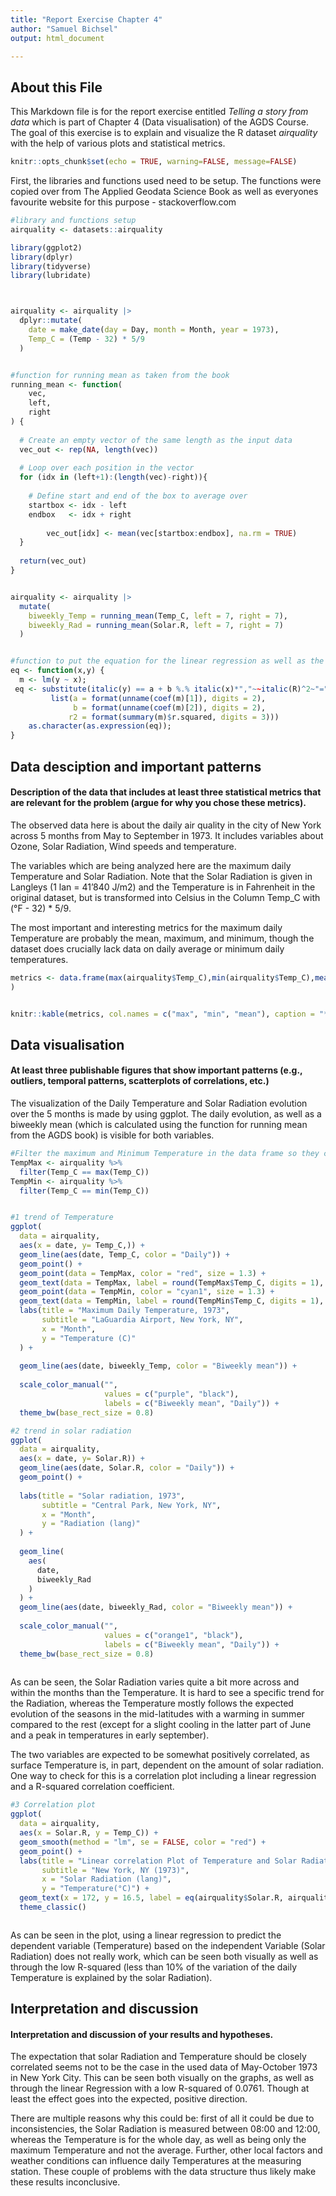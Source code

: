 ```yaml
---
title: "Report Exercise Chapter 4"
author: "Samuel Bichsel"
output: html_document

---
```


## About this File

This Markdown file is for the report exercise entitled *Telling a story from data* which is part of Chapter 4 (Data visualisation) of the AGDS Course. The goal of this exercise is to explain and visualize the R dataset *airquality* with the help of various plots and statistical metrics.  

```r
knitr::opts_chunk$set(echo = TRUE, warning=FALSE, message=FALSE)
```

First, the libraries and functions used need to be setup. The functions were copied over from The Applied Geodata Science Book as well as everyones favourite website for this purpose - stackoverflow.com  

``` r
#library and functions setup 
airquality <- datasets::airquality

library(ggplot2)
library(dplyr)
library(tidyverse)
library(lubridate)



airquality <- airquality |>
  dplyr::mutate(
    date = make_date(day = Day, month = Month, year = 1973),
    Temp_C = (Temp - 32) * 5/9
  )


#function for running mean as taken from the book
running_mean <- function(
    vec,
    left,
    right
) {
  
  # Create an empty vector of the same length as the input data
  vec_out <- rep(NA, length(vec))
  
  # Loop over each position in the vector
  for (idx in (left+1):(length(vec)-right)){
    
    # Define start and end of the box to average over
    startbox <- idx - left
    endbox   <- idx + right
        
        vec_out[idx] <- mean(vec[startbox:endbox], na.rm = TRUE)
  }
  
  return(vec_out)
}


airquality <- airquality |>
  mutate(
    biweekly_Temp = running_mean(Temp_C, left = 7, right = 7),
    biweekly_Rad = running_mean(Solar.R, left = 7, right = 7)
  )


#function to put the equation for the linear regression as well as the R-Squared on graphic 3. Thank you StackOverflow 
eq <- function(x,y) {
  m <- lm(y ~ x);
 eq <- substitute(italic(y) == a + b %.% italic(x)*","~~italic(R)^2~"="~r2, 
         list(a = format(unname(coef(m)[1]), digits = 2),
              b = format(unname(coef(m)[2]), digits = 2),
             r2 = format(summary(m)$r.squared, digits = 3)))
    as.character(as.expression(eq));
}

```
## Data desciption and important patterns

#### Description of the data that includes at least three statistical metrics that are relevant for the problem (argue for why you chose these metrics).

The observed data here is about the daily air quality in the city of New York across 5 months from May to September in 1973. It includes variables about Ozone, Solar Radiation, Wind speeds and temperature.

The variables which are being analyzed here are the maximum daily Temperature and Solar Radiation. Note that the  Solar Radiation is given in Langleys (1 lan = 41'840 J/m2) and the Temperature is in Fahrenheit in the original dataset, but is transformed into Celsius in the Column Temp_C with (°F - 32) * 5/9. 

The most important and interesting metrics for the maximum daily Temperature are probably the mean, maximum, and minimum, though the dataset does crucially lack data on daily average or minimum daily temperatures. 
``` r

metrics <- data.frame(max(airquality$Temp_C),min(airquality$Temp_C),mean(airquality$Temp_C)
)


knitr::kable(metrics, col.names = c("max", "min", "mean"), caption = "*Table 1: Maximum, Minimum and Mean of the max. daily Temperature data, in °C*")
```


## Data visualisation 

#### At least three publishable figures that show important patterns (e.g., outliers, temporal patterns, scatterplots of correlations, etc.)

The visualization of the Daily Temperature and Solar Radiation evolution over the 5 months is made by using ggplot. The daily evolution, as well as a biweekly mean (which is calculated using the function for running mean from the AGDS book) is visible for both variables. 

``` r
#Filter the maximum and Minimum Temperature in the data frame so they can be put onto the plot as points
TempMax <- airquality %>%
  filter(Temp_C == max(Temp_C))
TempMin <- airquality %>%
  filter(Temp_C == min(Temp_C))


#1 trend of Temperature
ggplot(
  data = airquality,
  aes(x = date, y= Temp_C,)) +
  geom_line(aes(date, Temp_C, color = "Daily")) +
  geom_point() +
  geom_point(data = TempMax, color = "red", size = 1.3) + 
  geom_text(data = TempMax, label = round(TempMax$Temp_C, digits = 1), nudge_y = 0.9, size = 3) +
  geom_point(data = TempMin, color = "cyan1", size = 1.3) +
  geom_text(data = TempMin, label = round(TempMin$Temp_C, digits = 1), nudge_x = -5, size = 3) +
  labs(title = "Maximum Daily Temperature, 1973",
       subtitle = "LaGuardia Airport, New York, NY",
       x = "Month", 
       y = "Temperature (C)"
  ) +
  
  geom_line(aes(date, biweekly_Temp, color = "Biweekly mean")) +
  
  scale_color_manual("",
                     values = c("purple", "black"),
                     labels = c("Biweekly mean", "Daily")) +
  theme_bw(base_rect_size = 0.8)


```


``` r
#2 trend in solar radiation
ggplot(
  data = airquality,
  aes(x = date, y= Solar.R)) +
  geom_line(aes(date, Solar.R, color = "Daily")) +
  geom_point() +
  
  labs(title = "Solar radiation, 1973",
       subtitle = "Central Park, New York, NY",
       x = "Month", 
       y = "Radiation (lang)"
  ) +
  
  geom_line(
    aes(
      date, 
      biweekly_Rad
    )
  ) +
  geom_line(aes(date, biweekly_Rad, color = "Biweekly mean")) +
  
  scale_color_manual("",
                     values = c("orange1", "black"),
                     labels = c("Biweekly mean", "Daily")) +
  theme_bw(base_rect_size = 0.8)
  
```

As can be seen, the Solar Radiation varies quite a bit more across and within the months than the Temperature. It is hard to see a specific trend for the Radiation, whereas the Temperature mostly follows the expected evolution of the seasons in the mid-latitudes with a warming in summer compared to the rest (except for a slight cooling in the latter part of June and a peak in temperatures in early september).

The two variables are expected to be somewhat positively correlated, as surface Temperature is, in part, dependent on the amount of solar radiation. One way to check for this is a correlation plot including a linear regression and a R-squared correlation coefficient. 

``` r
#3 Correlation plot 
ggplot(
  data = airquality,
  aes(x = Solar.R, y = Temp_C)) +
  geom_smooth(method = "lm", se = FALSE, color = "red") +
  geom_point() +
  labs(title = "Linear correlation Plot of Temperature and Solar Radiation",
       subtitle = "New York, NY (1973)",
       x = "Solar Radiation (lang)",
       y = "Temperature(°C)") + 
  geom_text(x = 172, y = 16.5, label = eq(airquality$Solar.R, airquality$Temp_C), parse = TRUE, size = 3.5) +
  theme_classic()



```

As can be seen in the plot, using a linear regression to predict the dependent variable (Temperature) based on the independent Variable (Solar Radiation) does not really work, which can be seen both visually as well as through the low R-squared (less than 10% of the variation of the daily Temperature is explained by the solar Radiation). 


## Interpretation and discussion

#### Interpretation and discussion of your results and hypotheses. 

The expectation that solar Radiation and Temperature should be closely correlated seems not to be the case in the used data of May-October 1973 in New York City. This can be seen both visually on the graphs, as well as through the linear Regression with a low R-squared of 0.0761. Though at least the effect goes into the expected, positive direction.  

There are multiple reasons why this could be: first of all it could be due to inconsistencies, the Solar Radiation is measured between 08:00 and 12:00, whereas the Temperature is for the whole day, as well as being only the maximum Temperature and not the average. Further, other local factors and weather conditions can influence daily Temperatures at the measuring station. These couple of problems with the data structure thus likely make these results inconclusive.   
